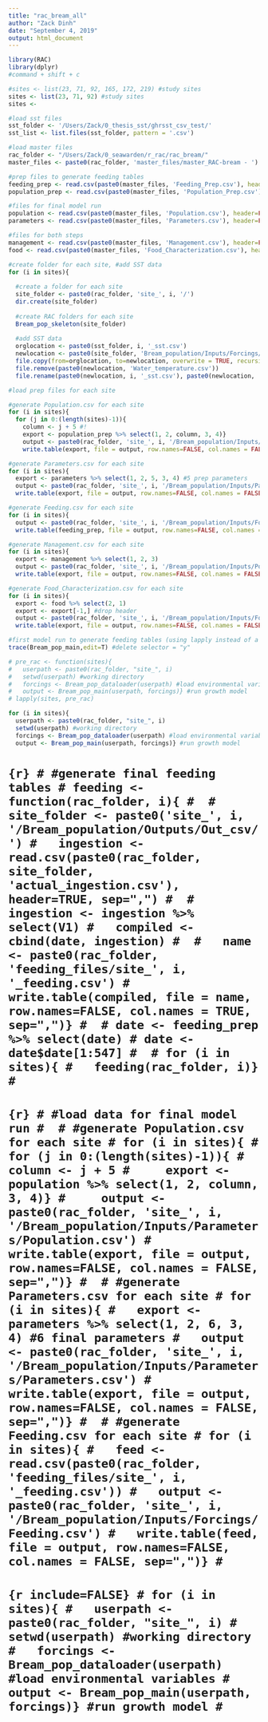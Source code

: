 ```yaml
---
title: "rac_bream_all"
author: "Zack Dinh"
date: "September 4, 2019"
output: html_document
---
```


```r
library(RAC)
library(dplyr)
#command + shift + c

#sites <- list(23, 71, 92, 165, 172, 219) #study sites
sites <- list(23, 71, 92) #study sites
sites <- 

#load sst files
sst_folder <- '/Users/Zack/0_thesis_sst/ghrsst_csv_test/'
sst_list <- list.files(sst_folder, pattern = '.csv')

#load master files
rac_folder <- "/Users/Zack/0_seawarden/r_rac/rac_bream/"
master_files <- paste0(rac_folder, 'master_files/master_RAC-bream - ')

#prep files to generate feeding tables
feeding_prep <- read.csv(paste0(master_files, 'Feeding_Prep.csv'), header=TRUE, sep=",")
population_prep <- read.csv(paste0(master_files, 'Population_Prep.csv'), header=FALSE, sep=",")

#files for final model run
population <- read.csv(paste0(master_files, 'Population.csv'), header=FALSE, sep=",")
parameters <- read.csv(paste0(master_files, 'Parameters.csv'), header=FALSE, sep=",")

#files for both steps
management <- read.csv(paste0(master_files, 'Management.csv'), header=FALSE, sep=",")
food <- read.csv(paste0(master_files, 'Food_Characterization.csv'), header=FALSE, sep=",")
```

```r
#create folder for each site, #add SST data
for (i in sites){
  
  #create a folder for each site
  site_folder <- paste0(rac_folder, 'site_', i, '/')
  dir.create(site_folder) 
  
  #create RAC folders for each site
  Bream_pop_skeleton(site_folder) 
  
  #add SST data
  orglocation <- paste0(sst_folder, i, '_sst.csv')
  newlocation <- paste0(site_folder, 'Bream_population/Inputs/Forcings/')
  file.copy(from=orglocation, to=newlocation, overwrite = TRUE, recursive = FALSE, copy.mode = TRUE)
  file.remove(paste0(newlocation, 'Water_temperature.csv'))
  file.rename(paste0(newlocation, i, '_sst.csv'), paste0(newlocation, 'Water_temperature.csv'))}
```

```r
#load prep files for each site

#generate Population.csv for each site
for (i in sites){
  for (j in 0:(length(sites)-1)){
    column <- j + 5 #!
    export <- population_prep %>% select(1, 2, column, 3, 4)}
    output <- paste0(rac_folder, 'site_', i, '/Bream_population/Inputs/Parameters/Population.csv')
    write.table(export, file = output, row.names=FALSE, col.names = FALSE, sep=",")}

#generate Parameters.csv for each site 
for (i in sites){
  export <- parameters %>% select(1, 2, 5, 3, 4) #5 prep parameters
  output <- paste0(rac_folder, 'site_', i, '/Bream_population/Inputs/Parameters/Parameters.csv')
  write.table(export, file = output, row.names=FALSE, col.names = FALSE, sep=",")}

#generate Feeding.csv for each site
for (i in sites){
  output <- paste0(rac_folder, 'site_', i, '/Bream_population/Inputs/Forcings/Feeding.csv')
  write.table(feeding_prep, file = output, row.names=FALSE, col.names = FALSE, sep=",")}

#generate Management.csv for each site 
for (i in sites){
  export <- management %>% select(1, 2, 3)
  output <- paste0(rac_folder, 'site_', i, '/Bream_population/Inputs/Population_management/Management.csv')
  write.table(export, file = output, row.names=FALSE, col.names = FALSE, sep=",")}

#generate Food_Characterization.csv for each site 
for (i in sites){
  export <- food %>% select(2, 1)
  export <- export[-1,] #drop header
  output <- paste0(rac_folder, 'site_', i, '/Bream_population/Inputs/Forcings/Food_Characterization.csv')
  write.table(export, file = output, row.names=FALSE, col.names = FALSE, sep=",")}
```

```r
#first model run to generate feeding tables (using lapply instead of a forloop)
trace(Bream_pop_main,edit=T) #delete selector = "y"

# pre_rac <- function(sites){
#   userpath <- paste0(rac_folder, "site_", i)
#   setwd(userpath) #working directory
#   forcings <- Bream_pop_dataloader(userpath) #load environmental variables
#   output <- Bream_pop_main(userpath, forcings)} #run growth model
# lapply(sites, pre_rac)

for (i in sites){
  userpath <- paste0(rac_folder, "site_", i)
  setwd(userpath) #working directory
  forcings <- Bream_pop_dataloader(userpath) #load environmental variables
  output <- Bream_pop_main(userpath, forcings)} #run growth model
```

# ```{r}
# #generate final feeding tables
# feeding <- function(rac_folder, i){
# 
#   site_folder <- paste0('site_', i, '/Bream_population/Outputs/Out_csv/')
#   ingestion <- read.csv(paste0(rac_folder, site_folder, 'actual_ingestion.csv'), header=TRUE, sep=",")
# 
#   ingestion <- ingestion %>% select(V1)
#   compiled <- cbind(date, ingestion)
# 
#   name <- paste0(rac_folder, 'feeding_files/site_', i, '_feeding.csv')
#   write.table(compiled, file = name, row.names=FALSE, col.names = TRUE, sep=",")}
# 
# date <- feeding_prep %>% select(date)
# date <- date$date[1:547]
# 
# for (i in sites){
#   feeding(rac_folder, i)}
# ```
# 
# ```{r}
# #load data for final model run
# 
# #generate Population.csv for each site
# for (i in sites){
#   for (j in 0:(length(sites)-1)){
#     column <- j + 5
#     export <- population %>% select(1, 2, column, 3, 4)}
#     output <- paste0(rac_folder, 'site_', i, '/Bream_population/Inputs/Parameters/Population.csv')
#     write.table(export, file = output, row.names=FALSE, col.names = FALSE, sep=",")}
# 
# #generate Parameters.csv for each site
# for (i in sites){
#   export <- parameters %>% select(1, 2, 6, 3, 4) #6 final parameters
#   output <- paste0(rac_folder, 'site_', i, '/Bream_population/Inputs/Parameters/Parameters.csv')
#   write.table(export, file = output, row.names=FALSE, col.names = FALSE, sep=",")}
# 
# #generate Feeding.csv for each site
# for (i in sites){
#   feed <- read.csv(paste0(rac_folder, 'feeding_files/site_', i, '_feeding.csv'))
#   output <- paste0(rac_folder, 'site_', i, '/Bream_population/Inputs/Forcings/Feeding.csv')
#   write.table(feed, file = output, row.names=FALSE, col.names = FALSE, sep=",")}
# ```
# 
# ```{r include=FALSE}
# for (i in sites){
#   userpath <- paste0(rac_folder, "site_", i)
#   setwd(userpath) #working directory
#   forcings <- Bream_pop_dataloader(userpath) #load environmental variables
#   output <- Bream_pop_main(userpath, forcings)} #run growth model
# ```
